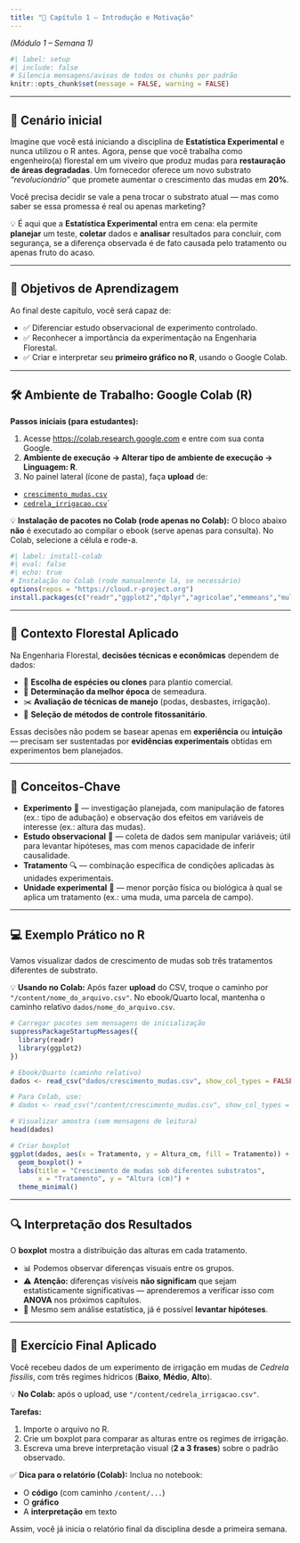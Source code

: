 ```yaml
---
title: "🌱 Capítulo 1 – Introdução e Motivação"
---
```


*(Módulo 1 – Semana 1)*

```r
#| label: setup
#| include: false
# Silencia mensagens/avisos de todos os chunks por padrão
knitr::opts_chunk$set(message = FALSE, warning = FALSE)
```

---

## 🌱 Cenário inicial

Imagine que você está iniciando a disciplina de **Estatística Experimental** e nunca utilizou o R antes.
Agora, pense que você trabalha como engenheiro(a) florestal em um viveiro que produz mudas para **restauração de áreas degradadas**.
Um fornecedor oferece um novo substrato *“revolucionário”* que promete aumentar o crescimento das mudas em **20%**.

Você precisa decidir se vale a pena trocar o substrato atual — mas como saber se essa promessa é real ou apenas marketing?

💡 É aqui que a **Estatística Experimental** entra em cena: ela permite **planejar** um teste, **coletar** dados e **analisar** resultados para concluir, com segurança, se a diferença observada é de fato causada pelo tratamento ou apenas fruto do acaso.

---

## 🎯 Objetivos de Aprendizagem

Ao final deste capítulo, você será capaz de:

* ✅ Diferenciar estudo observacional de experimento controlado.
* ✅ Reconhecer a importância da experimentação na Engenharia Florestal.
* ✅ Criar e interpretar seu **primeiro gráfico no R**, usando o Google Colab.

---

## 🛠️ Ambiente de Trabalho: Google Colab (R)

**Passos iniciais (para estudantes):**

1. Acesse [https://colab.research.google.com](https://colab.research.google.com) e entre com sua conta Google.
2. **Ambiente de execução → Alterar tipo de ambiente de execução → Linguagem: R**.
3. No painel lateral (ícone de pasta), faça **upload** de:

* [`crescimento_mudas.csv`](dados/crescimento_mudas.csv)
* [`cedrela_irrigacao.csv`](dados/cedrela_irrigacao.csv)`

::: {.callout-note}
💡 **Instalação de pacotes no Colab (rode apenas no Colab):**
O bloco abaixo **não** é executado ao compilar o ebook (serve apenas para consulta). No Colab, selecione a célula e rode-a.
:::

```r
#| label: install-colab
#| eval: false
#| echo: true
# Instalação no Colab (rode manualmente lá, se necessário)
options(repos = "https://cloud.r-project.org")
install.packages(c("readr","ggplot2","dplyr","agricolae","emmeans","multcompView"))
```

---

## 🌳 Contexto Florestal Aplicado

Na Engenharia Florestal, **decisões técnicas e econômicas** dependem de dados:

* 🌱 **Escolha de espécies ou clones** para plantio comercial.
* 📅 **Determinação da melhor época** de semeadura.
* ✂️ **Avaliação de técnicas de manejo** (podas, desbastes, irrigação).
* 🐛 **Seleção de métodos de controle fitossanitário**.

Essas decisões não podem se basear apenas em **experiência** ou **intuição** — precisam ser sustentadas por **evidências experimentais** obtidas em experimentos bem planejados.

---

## 📌 Conceitos-Chave

* **Experimento** 🧪 — investigação planejada, com manipulação de fatores (ex.: tipo de adubação) e observação dos efeitos em variáveis de interesse (ex.: altura das mudas).
* **Estudo observacional** 👀 — coleta de dados sem manipular variáveis; útil para levantar hipóteses, mas com menos capacidade de inferir causalidade.
* **Tratamento** 🔍 — combinação específica de condições aplicadas às unidades experimentais.
* **Unidade experimental** 🌿 — menor porção física ou biológica à qual se aplica um tratamento (ex.: uma muda, uma parcela de campo).

---

## 💻 Exemplo Prático no R

Vamos visualizar dados de crescimento de mudas sob três tratamentos diferentes de substrato.


::: {.callout-note}
💡 **Usando no Colab:**
Após fazer **upload** do CSV, troque o caminho por `"/content/nome_do_arquivo.csv"`.
No ebook/Quarto local, mantenha o caminho relativo `dados/nome_do_arquivo.csv`.
:::

```r
# Carregar pacotes sem mensagens de inicialização
suppressPackageStartupMessages({
  library(readr)
  library(ggplot2)
})

# Ebook/Quarto (caminho relativo)
dados <- read_csv("dados/crescimento_mudas.csv", show_col_types = FALSE)

# Para Colab, use:
# dados <- read_csv("/content/crescimento_mudas.csv", show_col_types = FALSE)

# Visualizar amostra (sem mensagens de leitura)
head(dados)

# Criar boxplot
ggplot(dados, aes(x = Tratamento, y = Altura_cm, fill = Tratamento)) +
  geom_boxplot() +
  labs(title = "Crescimento de mudas sob diferentes substratos",
       x = "Tratamento", y = "Altura (cm)") +
  theme_minimal()
```

---

## 🔍 Interpretação dos Resultados

O **boxplot** mostra a distribuição das alturas em cada tratamento.

* 📊 Podemos observar diferenças visuais entre os grupos.
* ⚠️ **Atenção:** diferenças visíveis **não significam** que sejam estatisticamente significativas — aprenderemos a verificar isso com **ANOVA** nos próximos capítulos.
* 👀 Mesmo sem análise estatística, já é possível **levantar hipóteses**.

---

## 📝 Exercício Final Aplicado

Você recebeu dados de um experimento de irrigação em mudas de *Cedrela fissilis*, com três regimes hídricos (**Baixo**, **Médio**, **Alto**).


::: {.callout-note}
💡 **No Colab:** após o upload, use `"/content/cedrela_irrigacao.csv"`.
:::

**Tarefas:**

1. Importe o arquivo no R.
2. Crie um boxplot para comparar as alturas entre os regimes de irrigação.
3. Escreva uma breve interpretação visual (**2 a 3 frases**) sobre o padrão observado.



::: {.callout-tip}
✅ **Dica para o relatório (Colab):**
Inclua no notebook:

* O **código** (com caminho `/content/...`)
* O **gráfico**
* A **interpretação** em texto

Assim, você já inicia o relatório final da disciplina desde a primeira semana.
:::

```


```

